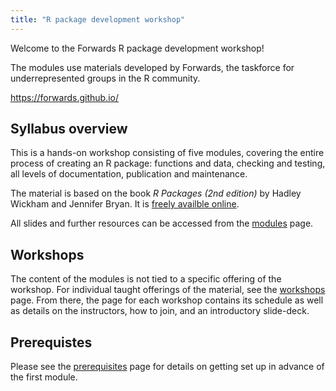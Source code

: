 ```yaml
---
title: "R package development workshop"
---
```


Welcome to the Forwards R package development workshop!

The modules use materials developed by Forwards, 
the taskforce for underrepresented groups in the R community. 

<https://forwards.github.io/>

## Syllabus overview

This is a hands-on workshop consisting of five modules, covering the entire process of creating an R package: functions and data, checking and testing, all levels of documentation, publication and maintenance. 

The material is based on the book *R Packages (2nd edition)* by Hadley Wickham and Jennifer Bryan. 
It is [freely availble online](https://r-pkgs.org).

All slides and further resources can be accessed from the [modules](modules.qmd) page.

## Workshops

The content of the modules is not tied to a specific offering of the workshop. 
For individual taught offerings of the material, see the [workshops](workshops.qmd) page. 
From there, the page for each workshop contains its schedule as well as details on the instructors, how to join, and an introductory slide-deck.

## Prerequistes

Please see the [prerequisites](prerequisites.qmd) page for details on getting set up in advance of the first module.

